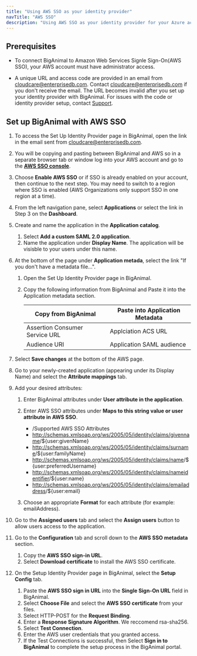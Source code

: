 ```yaml
---
title: "Using AWS SSO as your identity provider"
navTitle: "AWS SSO"
description: "Using AWS SSO as your identity provider for your Azure account"
---
```


## Prerequisites

- To connect BigAnimal to Amazon Web Services Signle Sign-On(AWS SSO), your AWS account must have administrator access. 

- A unique URL and access code are provided in an email from cloudcare@enterprisedb.com. Contact [cloudcare@enterprisedb.com](mailto:cloudcare@enterprisedb.com) if you don't receive the email. The URL becomes invalid after you set up your identity provider with BigAnimal. For issues with the code or identity provider setup, contact [Support](/biganimal/release/overview/support).

## Set up BigAnimal with AWS SSO

1. To access the Set Up Identity Provider page in BigAnimal, open the link in the email sent from cloudcare@enterprisedb.com.
1. You will be copying and pasting between BigAnimal and AWS so in a separate browser tab or window log into your AWS account and go to the [**AWS SSO console**](https://console.aws.amazon.com/singlesignon).
1. Choose **Enable AWS SSO** or if SSO is already enabled on your account, then continue to the next step. You may need to switch to a region where SSO is enabled (AWS Organizations only support SSO in one region at a time).
1. From the left navigation pane, select **Applications** or select the link in Step 3 on the **Dashboard**. 
1. Create and name the application in the **Application catalog**. 
   1. Select **Add a custom SAML 2.0 application**.
   1. Name the application under **Display Name**. The application will be visisble to your users under this name.
1. At the bottom of the page under **Application metada**, select the link "If you don't have a metadata file...".
   1. Open the Set Up Identity Provider page in BigAnimal. 
   2. Copy the following information from BigAnimal and Paste it into the Application metadata section. 

      | Copy from BigAnimal            | Paste into Application Metadata |
      | ------------------------------ | ------------------------------- |
      | Assertion Consumer Service URL | Applciation ACS URL             |
      | Audience URI                   | Application SAML audience       |

1. Select **Save changes** at the bottom of the AWS page. 
1. Go to your newly-created application (appearing under its Display Name) and select the **Attribute mappings** tab. 
1. Add your desired attributes:
   1. Enter BigAnimal attributes under **User attribute in the application**.
   2. Enter AWS SSO attributes under **Maps to this string value or user attribute in AWS SSO**.

      - <BigAnimal Attributes>/Supported AWS SSO Attributes 
      - <http://schemas.xmlsoap.org/ws/2005/05/identity/claims/givenname>/${user:givenName}
      - <http://schemas.xmlsoap.org/ws/2005/05/identity/claims/surname>/${user:familyName}
      - <http://schemas.xmlsoap.org/ws/2005/05/identity/claims/name>/${user:preferredUsername}
      - <http://schemas.xmlsoap.org/ws/2005/05/identity/claims/nameidentifier>/${user:name}
      - <http://schemas.xmlsoap.org/ws/2005/05/identity/claims/emailaddress>/${user:email}

   3. Choose an appropriate **Format** for each attribute (for example: emailAddress).  
1. Go to the **Assigned users** tab and select the **Assign users** button to allow users access to the application. 
1. Go to the **Configuration** tab and scroll down to the **AWS SSO metadata** section. 
   1. Copy the **AWS SSO sign-in URL**.
   2. Select **Download certificate** to install the AWS SSO certificate.
1. On the Setup Identity Provider page in BigAnimal, select the **Setup Config** tab. 
   1. Paste the **AWS SSO sign in URL** into the **Single Sign-On URL** field in BigAnimal. 
   1. Select **Choose File** and select the **AWS SSO certificate** from your files. 
   1. Select HTTP-POST for the **Request Binding**.
   1. Enter a **Response Signature Algorithm**. We reccomend rsa-sha256.
   1. Select **Test Connection**.
   1. Enter the AWS user credentials that you granted access. 
   1. If the Test Connections is successful, then Select **Sign in to BigAnimal** to complete the setup process in the BigAnimal portal.
